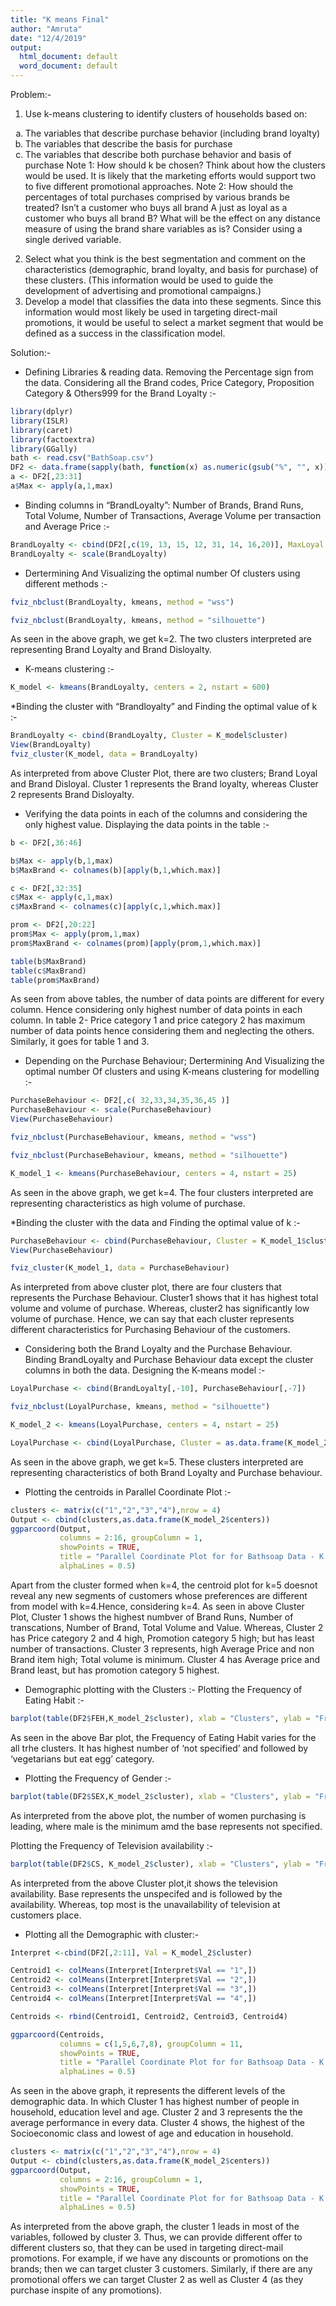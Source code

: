---
title: "K means Final"
author: "Amruta"
date: "12/4/2019"
output:
  html_document: default
  word_document: default
---
Problem:- 

1. Use k-means clustering to identify clusters of households based on:
a. The variables that describe purchase behavior (including brand loyalty)
b. The variables that describe the basis for purchase
c. The variables that describe both purchase behavior and basis of purchase
Note 1: How should k be chosen? Think about how the clusters would be used. It is likely that the
marketing efforts would support two to five different promotional approaches.
Note 2: How should the percentages of total purchases comprised by various brands be treated? Isn’t
a customer who buys all brand A just as loyal as a customer who buys all brand B? What will be the
effect on any distance measure of using the brand share variables as is? Consider using a single
derived variable.
2. Select what you think is the best segmentation and comment on the characteristics (demographic,
brand loyalty, and basis for purchase) of these clusters. (This information would be used to guide the
development of advertising and promotional campaigns.)
3. Develop a model that classifies the data into these segments. Since this information would most likely
be used in targeting direct-mail promotions, it would be useful to select a market segment that would be
defined as a success in the classification model.

Solution:-

* Defining Libraries & reading data. Removing the Percentage sign from the data. Considering all the Brand codes, Price Category, Proposition Category & Others999 for the Brand Loyalty :- 

```{r}
library(dplyr)
library(ISLR)
library(caret)
library(factoextra)
library(GGally)
bath <- read.csv("BathSoap.csv")
DF2 <- data.frame(sapply(bath, function(x) as.numeric(gsub("%", "", x))))
a <- DF2[,23:31]
a$Max <- apply(a,1,max)

```

* Binding columns in "BrandLoyalty": Number of Brands, Brand Runs, Total Volume, Number of Transactions, Average Volume per transaction and Average Price :-

```{r}

BrandLoyalty <- cbind(DF2[,c(19, 13, 15, 12, 31, 14, 16,20)], MaxLoyal = a$Max)
BrandLoyalty <- scale(BrandLoyalty)

```

* Dertermining And Visualizing the optimal number Of clusters using different methods :-

```{r}
fviz_nbclust(BrandLoyalty, kmeans, method = "wss")

fviz_nbclust(BrandLoyalty, kmeans, method = "silhouette")
```

 As seen in the above graph, we get k=2. The two clusters interpreted are representing Brand Loyalty and Brand Disloyalty.
 
 
* K-means clustering :-

```{r}
K_model <- kmeans(BrandLoyalty, centers = 2, nstart = 600)
```

*Binding the cluster with "Brandloyalty" and Finding the optimal value of k :-

```{r}

BrandLoyalty <- cbind(BrandLoyalty, Cluster = K_model$cluster)
View(BrandLoyalty)
fviz_cluster(K_model, data = BrandLoyalty)

```
As interpreted from above Cluster Plot, there are two clusters; Brand Loyal and Brand Disloyal. Cluster 1 represents the Brand loyalty, whereas Cluster 2 represents Brand Disloyalty. 


* Verifying the data points in each of the columns and considering the only highest value. Displaying the data points in the table :-

```{r}

b <- DF2[,36:46]

b$Max <- apply(b,1,max)
b$MaxBrand <- colnames(b)[apply(b,1,which.max)]

c <- DF2[,32:35]
c$Max <- apply(c,1,max)
c$MaxBrand <- colnames(c)[apply(c,1,which.max)]

prom <- DF2[,20:22]
prom$Max <- apply(prom,1,max)
prom$MaxBrand <- colnames(prom)[apply(prom,1,which.max)]

table(b$MaxBrand)
table(c$MaxBrand)
table(prom$MaxBrand)

```
As seen from above tables, the number of data points are different for every column. Hence considering only highest number of data points in each column. In table 2- Price category 1 and price category 2 has maximum number of data points hence considering them and neglecting the others. Similarly, it goes for table 1 and 3.


* Depending on the Purchase Behaviour; Dertermining And Visualizing the optimal number Of clusters and using K-means clustering for modelling :-

```{r}

PurchaseBehaviour <- DF2[,c( 32,33,34,35,36,45 )]
PurchaseBehaviour <- scale(PurchaseBehaviour)
View(PurchaseBehaviour)

fviz_nbclust(PurchaseBehaviour, kmeans, method = "wss")

fviz_nbclust(PurchaseBehaviour, kmeans, method = "silhouette")

K_model_1 <- kmeans(PurchaseBehaviour, centers = 4, nstart = 25)

```
As seen in the above graph, we get k=4. The four clusters interpreted are representing characteristics as high volume of purchase. 


*Binding the cluster with the data and Finding the optimal value of k :-

```{r}

PurchaseBehaviour <- cbind(PurchaseBehaviour, Cluster = K_model_1$cluster)
View(PurchaseBehaviour)

fviz_cluster(K_model_1, data = PurchaseBehaviour)

```
As interpreted from above cluster plot, there are four clusters that represents the Purchase Behaviour. Cluster1 shows that it has highest total volume and volume of purchase. Whereas, cluster2 has significantly low volume of purchase. Hence, we can say that each cluster represents different characteristics for Purchasing Behaviour of the customers. 


* Considering both the Brand Loyalty and the Purchase Behaviour. Binding BrandLoyalty and Purchase Behaviour data except the cluster columns in both the data. Designing the K-means model :-

```{r}

LoyalPurchase <- cbind(BrandLoyalty[,-10], PurchaseBehaviour[,-7])

fviz_nbclust(LoyalPurchase, kmeans, method = "silhouette")

K_model_2 <- kmeans(LoyalPurchase, centers = 4, nstart = 25)

LoyalPurchase <- cbind(LoyalPurchase, Cluster = as.data.frame(K_model_2$centers))

```
As seen in the above graph, we get k=5. These clusters interpreted are representing characteristics of both Brand Loyalty and Purchase behaviour. 


* Plotting the centroids in Parallel Coordinate Plot :-

```{r}
clusters <- matrix(c("1","2","3","4"),nrow = 4)
Output <- cbind(clusters,as.data.frame(K_model_2$centers))
ggparcoord(Output,
           columns = 2:16, groupColumn = 1,
           showPoints = TRUE, 
           title = "Parallel Coordinate Plot for for Bathsoap Data - K = 4",
           alphaLines = 0.5)
```

Apart from the cluster formed when k=4, the centroid plot for k=5 doesnot reveal any new segments of customers whose preferences are different from model with k=4.Hence, considering k=4. As seen in above Cluster Plot, Cluster 1 shows the highest numbver of Brand Runs, Number of transcations, Number of Brand, Total Volume and Value. Whereas, Cluster 2 has Price category 2 and 4 high, Promotion category 5 high; but has least number of transactions. Cluster 3 represents, high Average Price and non Brand item high; Total volume is minimum. Cluster 4 has Average price and Brand least, but has promotion category 5 highest.


* Demographic plotting with the Clusters :-
Plotting the Frequency of Eating Habit :-

```{r}

barplot(table(DF2$FEH,K_model_2$cluster), xlab = "Clusters", ylab = "Frequency of Eating Habit")

```

As seen in the above Bar plot, the Frequency of Eating Habit varies for the all trhe clusters. It has highest number of 'not specified' and followed by 'vegetarians but eat egg' category.


* Plotting the Frequency of Gender :-

```{r}

barplot(table(DF2$SEX,K_model_2$cluster), xlab = "Clusters", ylab = "Frequency of Gender")

```
As interpreted from the above plot, the number of women purchasing is leading, where male is the minimum amd the base represents not specified. 


Plotting the Frequency of Television availability :-

```{r}

barplot(table(DF2$CS, K_model_2$cluster), xlab = "Clusters", ylab = "Frequency of Television availability")

```


As interpreted from the above Cluster plot,it shows the television availability. Base represents the unspecifed and is followed by the availability. Whereas, top most is the unavailability of television at customers place. 

* Plotting all the Demographic with cluster:-

```{r}

Interpret <-cbind(DF2[,2:11], Val = K_model_2$cluster)

Centroid1 <- colMeans(Interpret[Interpret$Val == "1",])
Centroid2 <- colMeans(Interpret[Interpret$Val == "2",])
Centroid3 <- colMeans(Interpret[Interpret$Val == "3",])
Centroid4 <- colMeans(Interpret[Interpret$Val == "4",])

Centroids <- rbind(Centroid1, Centroid2, Centroid3, Centroid4)

ggparcoord(Centroids,
           columns = c(1,5,6,7,8), groupColumn = 11,
           showPoints = TRUE, 
           title = "Parallel Coordinate Plot for for Bathsoap Data - K = 4",
           alphaLines = 0.5)

```

As seen in the above graph, it represents the different levels of the demographic data. In which Cluster 1 has highest number of people in household, education level and age. Cluster 2 and 3 represents the the average performance in every data. Cluster 4 shows, the highest of the Socioeconomic class and lowest of age and education in household. 

```{r}

clusters <- matrix(c("1","2","3","4"),nrow = 4)
Output <- cbind(clusters,as.data.frame(K_model_2$centers))
ggparcoord(Output,
           columns = 2:16, groupColumn = 1,
           showPoints = TRUE, 
           title = "Parallel Coordinate Plot for for Bathsoap Data - K = 4",
           alphaLines = 0.5)

```

As interpreted from the above graph, the cluster 1 leads in most of the variables, followed by cluster 3. Thus, we can provide different offer to different clusters so, that they can be used in targeting direct-mail promotions. For example, if we have any discounts or promotions on the brands; then we can target cluster 3 customers. Similarly, if there are any promotional offers we can target Cluster 2 as well as Cluster 4 (as they purchase inspite of any promotions). 
